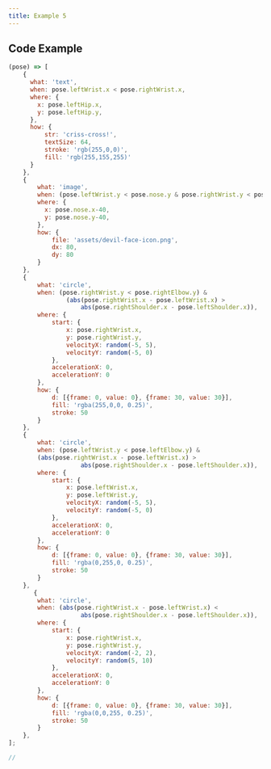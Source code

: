```yaml
---
title: Example 5
---
```



## Code Example

```js
(pose) => [
    {
      what: 'text',
      when: pose.leftWrist.x < pose.rightWrist.x,
      where: {
        x: pose.leftHip.x,
        y: pose.leftHip.y,
      },
      how: {
          str: 'criss-cross!',
          textSize: 64,
          stroke: 'rgb(255,0,0)',
          fill: 'rgb(255,155,255)'
      }
    },
    {
        what: 'image',
        when: (pose.leftWrist.y < pose.nose.y & pose.rightWrist.y < pose.nose.y),
        where: {
          x: pose.nose.x-40,
          y: pose.nose.y-40,
        },
        how: {
            file: 'assets/devil-face-icon.png',
            dx: 80,
            dy: 80
        }
    },
    {
        what: 'circle',
        when: (pose.rightWrist.y < pose.rightElbow.y) &
                (abs(pose.rightWrist.x - pose.leftWrist.x) >
                    abs(pose.rightShoulder.x - pose.leftShoulder.x)),
        where: {
            start: {
                x: pose.rightWrist.x,
                y: pose.rightWrist.y,
                velocityX: random(-5, 5),
                velocityY: random(-5, 0)
            },
            accelerationX: 0,
            accelerationY: 0
        },
        how: {
            d: [{frame: 0, value: 0}, {frame: 30, value: 30}],
            fill: 'rgba(255,0,0, 0.25)',
            stroke: 50
        }
    },
    {
        what: 'circle',
        when: (pose.leftWrist.y < pose.leftElbow.y) &
        (abs(pose.rightWrist.x - pose.leftWrist.x) >
                    abs(pose.rightShoulder.x - pose.leftShoulder.x)),
        where: {
            start: {
                x: pose.leftWrist.x,
                y: pose.leftWrist.y,
                velocityX: random(-5, 5),
                velocityY: random(-5, 0)
            },
            accelerationX: 0,
            accelerationY: 0
        },
        how: {
            d: [{frame: 0, value: 0}, {frame: 30, value: 30}],
            fill: 'rgba(0,255,0, 0.25)',
            stroke: 50
        }
    },
       {
        what: 'circle',
        when: (abs(pose.rightWrist.x - pose.leftWrist.x) <
                    abs(pose.rightShoulder.x - pose.leftShoulder.x)),
        where: {
            start: {
                x: pose.rightWrist.x,
                y: pose.rightWrist.y,
                velocityX: random(-2, 2),
                velocityY: random(5, 10)
            },
            accelerationX: 0,
            accelerationY: 0
        },
        how: {
            d: [{frame: 0, value: 0}, {frame: 30, value: 30}],
            fill: 'rgba(0,0,255, 0.25)',
            stroke: 50
        }
    },
];

//

```
